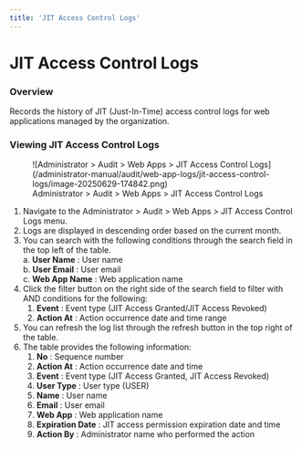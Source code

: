 ```yaml
---
title: 'JIT Access Control Logs'
---
```


# JIT Access Control Logs

### Overview

Records the history of JIT (Just-In-Time) access control logs for web applications managed by the organization.

### Viewing JIT Access Control Logs

<figure data-layout="center" data-align="center">
![Administrator &gt; Audit &gt; Web Apps &gt; JIT Access Control Logs](/administrator-manual/audit/web-app-logs/jit-access-control-logs/image-20250629-174842.png)
<figcaption>
Administrator &gt; Audit &gt; Web Apps &gt; JIT Access Control Logs
</figcaption>
</figure>

1. Navigate to the Administrator &gt; Audit &gt; Web Apps &gt; JIT Access Control Logs menu.
2. Logs are displayed in descending order based on the current month.
3. You can search with the following conditions through the search field in the top left of the table.<br/>a.  **User Name**  : User name<br/>b.  **User Email**  : User email<br/>c.  **Web App Name**  : Web application name
4. Click the filter button on the right side of the search field to filter with AND conditions for the following:
    1.  **Event**  : Event type (JIT Access Granted/JIT Access Revoked)
    2.  **Action At**  : Action occurrence date and time range
5. You can refresh the log list through the refresh button in the top right of the table.
6. The table provides the following information:
    1.  **No**  : Sequence number
    2.  **Action At**  : Action occurrence date and time
    3.  **Event**  : Event type (JIT Access Granted, JIT Access Revoked)
    4.  **User Type**  : User type (USER)
    5.  **Name**  : User name
    6.  **Email**  : User email
    7.  **Web App**  : Web application name
    8.  **Expiration Date**  : JIT access permission expiration date and time
    9.  **Action By**  : Administrator name who performed the action
